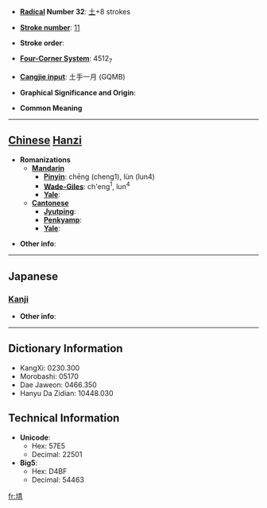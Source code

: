 * '''[[Wiktionary:Chinese radical index| Radical]] Number 32''': [[Wiktionary:Chinese radical index 土|土]]+8 strokes

* '''[[Wiktionary:Chinese total strokes index|Stroke number]]''': [[Wiktionary:Chinese total strokes index 11|11]]

* '''Stroke order''': 

* '''[[Wiktionary:Chinese four corner index|Four-Corner System]]''': 4512<sub>7</sub>

* '''[[Wiktionary:Chinese Cangjie index|Cangjie input]]''': 土手一月 (GQMB)

* '''Graphical Significance and Origin''': 

* '''Common Meaning'''

----

== [[Chinese]] [[Hanzi]] ==

* '''Romanizations'''
** '''[[Mandarin]]'''
*** '''[[Pinyin]]''': chēng (cheng1), lùn (lun4)
*** '''[[Wade-Giles]]''': ch'eng<sup>1</sup>, lun<sup>4</sup>
*** '''[[Yale]]''': 
** '''[[Cantonese]]'''
*** '''[[Jyutping]]''':
*** '''[[Penkyamp]]''': 
*** '''[[Yale]]''': 

* '''Other info''': 

----

==Japanese==
===[[Kanji]]===
{{kanji|on readings=[[せい]] (sei), [[しょう]] (shō), [[そう]] (sō)|kun readings=}}

* '''Other info''':  

----

== Dictionary Information ==

* KangXi: 0230.300
* Morobashi: 05170
* Dae Jaweon: 0466.350
* Hanyu Da Zidian: 10448.030

== Technical Information ==

* '''Unicode''':
** Hex: 57E5
** Decimal: 22501
* '''Big5''':
** Hex: D4BF
** Decimal: 54463

[[fr:埥]]